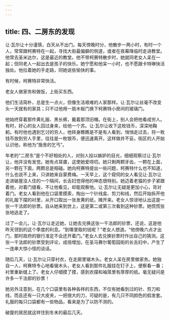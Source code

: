 ```yaml
---
---
---
```

title: 四、二房东的发现
---




让·瓦尔让十分谨慎，白天从不出门。每天傍晚时分，他散步一两小时，有时一个人，常常跟柯赛特在一起，寻找大街最偏僻的侧道，或者在夜幕降临时走进教堂。他常去圣米达尔，这是最近的教堂。他不带柯赛特散步时，她就同老女人呆在一起；但同老人一起出去是孩子的快乐。她宁愿和他呆一小时，也不愿跟卡特琳快活独处。他拉着她的手走路，同她说些愉快的事。

有时候，柯赛特非常快活。

老女人做家务和做饭，上街买东西。

他们生活简朴，总是生一点火，但像生活艰难的人家那样。让·瓦尔让丝毫不改变头一天就有的家具；只不过他用一扇木板门换下柯赛特小房间的玻璃门。

他始终穿着那件黄礼服、黑长裤，戴着那顶旧帽。在街上，别人会把他看成穷人。有时，好心的女人回过身来，给他一个苏。让·瓦尔让收下这枚钱币，深深地鞠躬。有时他也遇到乞讨的穷人，他转身瞧瞧是不是有人看到，悄悄走过去，将一枚钱币放到穷人手里，往往是一枚银币，便迅速离开。这样做并不妥。街区的人开始认识他，称他为“施舍的乞丐”。

年老的“二房东”是个不好相处的人，对别人投以嫉妒的目光，细细观察过让·瓦尔让，他并没有发觉。她有点耳聋，这使她爱唠叨。她只剩两颗牙齿，一颗在上面，另一颗在下面，两颗总是相碰。她向柯赛特提出一些问题，柯赛特什么也不知道，什么也说不上来，只讲她来自蒙费梅。一天早上，这个窥伺的女人看见让·瓦尔让走进破屋没人住的一个隔间，长舌妇觉得他的神态很特别。她迈着老猫的步子紧跟着他，对着门缝看，不让他看见，却能观察他。让·瓦尔让无疑是更加小心，背对着门。老女人看到他在口袋里摸索，掏出一个针线盒、剪刀和线，然后开始拆开他的礼服下摆的衬里，从开口取出一张发黄的纸，摊开来。老女人惊讶地认出这是一张一千法郎的钞票。自从她来到世上，这是第二或第三次看到这种钞票。她慌慌张张地逃走了。

过了一会儿，让·瓦尔让走近她，让她去兑换这张一千法郎的钞票，还说，这是他昨天领到的这个季度的利息。“到哪里取的钱呢？”老女人想道。“他傍晚六点才出门，那时政府的银行准定不会还开着门。”老女人去兑换钞票时作出自己的猜测。这张一千法郎的钞票受到评论，成倍增加，在圣马赛尔葡萄园街的长舌妇中，产生了一连串大惊小怪的谈话。

随后几天，让·瓦尔让只穿衬衣，在走廊里锯木头。老女人呆在房里做家务。她独自一人，柯赛特专心地看锯木头，老女人看到那件礼服挂在钉子上，便察看一番；衬里重新缝上了。老女人仔细摸了摸，感到衣摆和袖笼里有厚厚的纸。毫无疑问是许多一千法郎的钞票！

她另外注意到，在几个口袋里有各种各样的东西，不仅有她看到过的针、剪刀和线，而且还有一只大皮夹，一把很大的刀，可疑的是，有几只不同颜色的假发套。礼服的每只口袋都有一些物品，看来是为了以防不测的。

破屋的居民就这样住到冬末的最后几天。